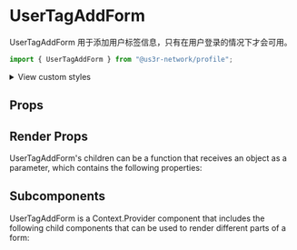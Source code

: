 

<Meta of={UserTagAddFormStories} />

# UserTagAddForm

UserTagAddForm 用于添加用户标签信息，只有在用户登录的情况下才会可用。

```jsx
import { UserTagAddForm } from "@us3r-network/profile";
```

<Canvas />

<p>
  <details>
    <summary>View custom styles</summary>
    <Source code={StyleCode} />
  </details>
</p>

## Props

<Controls />

## Render Props

UserTagAddForm's children can be a function that receives an object as a parameter, which contains the following properties:

<ArgTypes of={RenderProps} />

## Subcomponents

UserTagAddForm is a Context.Provider component that includes the following child components that can be used to render different parts of a form:

<ArgTypes of={Subcomponents} />
